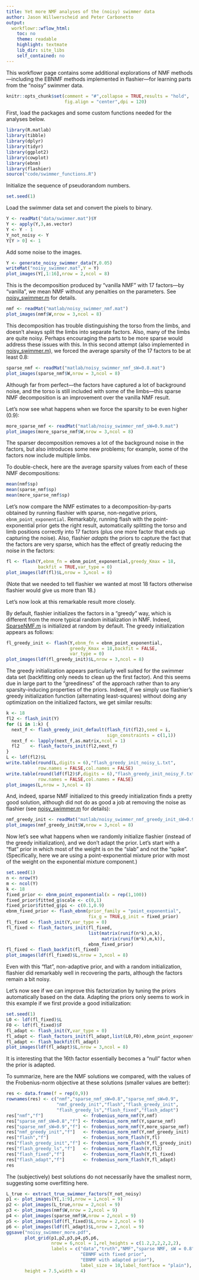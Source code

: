```yaml
---
title: Yet more NMF analyses of the (noisy) swimmer data
author: Jason Willwerscheid and Peter Carbonetto
output:
  workflowr::wflow_html:
    toc: no
    theme: readable
    highlight: textmate
    lib_dir: site_libs
    self_contained: no
---
```


This workflowr page contains some additional explorations of NMF
methods—including the EBNMF methods implemented in flashier---for
learning parts from the "noisy" swimmer data.

```r
knitr::opts_chunk$set(comment = "#",collapse = TRUE,results = "hold",
                      fig.align = "center",dpi = 120)
```

First, load the packages and some custom functions needed for the
analyses below.

```r
library(R.matlab)
library(tibble)
library(dplyr)
library(tidyr)
library(ggplot2)
library(cowplot)
library(ebnm)
library(flashier)
source("code/swimmer_functions.R")
```

Initialize the sequence of pseudorandom numbers.

```r
set.seed(1)
```

Load the swimmer data set and convert the pixels to binary.

```r
Y <- readMat("data/swimmer.mat")$Y
Y <- apply(Y,3,as.vector)
Y <- Y - 1
Y_not_noisy <- Y
Y[Y > 0] <- 1
```

Add some noise to the images.

```r
Y <- generate_noisy_swimmer_data(Y,0.05)
writeMat("noisy_swimmer.mat",Y = Y)
plot_images(Y[,1:16],nrow = 2,ncol = 8)
```

This is the decomposition produced by "vanilla NMF" with 17 factors—by
"vanilla", we mean NMF without any penalties on the parameters. See
[noisy_swimmer.m][noisy_swimmer_matlab] for details.

```r
nmf <- readMat("matlab/noisy_swimmer_nmf.mat")
plot_images(nmf$W,nrow = 3,ncol = 8)
```

This decomposition has trouble distinguishing the torso from the
limbs, and doesn't always split the limbs into separate factors. Also,
many of the limbs are quite noisy. Perhaps encouraging the parts to be
more sparse would address these issues with this. In this second
attempt (also implemented in [noisy_swimmer.m][noisy_swimmer_matlab]),
we forced the average sparsity of the 17 factors to be at least 0.8:

```r
sparse_nmf <- readMat("matlab/noisy_swimmer_nmf_sW=0.8.mat")
plot_images(sparse_nmf$W,nrow = 3,ncol = 8)
```

Although far from perfect—the factors have captured a lot of
background noise, and the torso is still included with some of the
limbs—this sparse NMF decomposition is an improvement over the vanilla
NMF result.

Let's now see what happens when we force the sparsity to be even
higher (0.9):

```r
more_sparse_nmf <- readMat("matlab/noisy_swimmer_nmf_sW=0.9.mat")
plot_images(more_sparse_nmf$W,nrow = 3,ncol = 8)
```

The sparser decomposition removes a lot of the background noise in the
factors, but also introduces some new problems; for example, some of
the factors now include multiple limbs.

To double-check, here are the average sparsity values from each of
these NMF decompositions:

```r
mean(nmf$sp)
mean(sparse_nmf$sp)
mean(more_sparse_nmf$sp)
```

Let's now compare the NMF estimates to a decomposition-by-parts
obtained by running flashier with sparse, non-negative priors,
`ebnm_point_exponential`. Remarkably, running flash with the
point-exponential prior gets the right result, automatically splitting
the torso and limb positions correctly into 17 factors (plus one more
factor that ends up capturing the noise). Also, flashier *adapts* the
priors to capture the fact that the factors are very sparse, which has
the effect of greatly reducing the noise in the factors:

```r
fl <- flash(Y,ebnm_fn = ebnm_point_exponential,greedy_Kmax = 18,
            backfit = TRUE,var_type = 0)
plot_images(ldf(fl)$L,nrow = 3,ncol = 8)
```

(Note that we needed to tell flashier we wanted at most 18 factors
otherwise flashier would give us more than 18.)

Let's now look at this remarkable result more closely.

By default, flashier initializes the factors in a "greedy" way, which
is different from the more typical random initialization in NMF.
Indeed, [SparseNMF.m][sparsenmf] is initialized at random by
default. The greedy initialization appears as follows:

```r
fl_greedy_init <- flash(Y,ebnm_fn = ebnm_point_exponential,
                        greedy_Kmax = 18,backfit = FALSE,
						var_type = 0)
plot_images(ldf(fl_greedy_init)$L,nrow = 3,ncol = 8)
```

The greedy initialization appears particularly well suited for the
swimmer data set (backfitting only needs to clean up the first
factor). And this seems due in large part to the "greediness" of the
approach rather than to any sparsity-inducing properties of the
priors. Indeed, if we simply use flashier's greedy initialization
function (alternating least-squares) without doing any optimization on
the initialized factors, we get similar results:

```r
k <- 18
fl2 <- flash_init(Y)
for (i in 1:k) {
  next_f <- flash_greedy_init_default(flash_fit(fl2),seed = i,
                                      sign_constraints = c(1,1))
  next_f <- lapply(next_f,as.matrix,ncol = 1)
  fl2    <- flash_factors_init(fl2,next_f)
}
L <- ldf(fl2)$L
write.table(round(L,digits = 6),"flash_greedy_init_noisy_L.txt",
            row.names = FALSE,col.names = FALSE)
write.table(round(ldf(fl2)$F,digits = 6),"flash_greedy_init_noisy_F.txt",
            row.names = FALSE,col.names = FALSE)
plot_images(L,nrow = 3,ncol = 8)
```

And, indeed, sparse NMF initialized to this greedy initialization
finds a pretty good solution, although did not do as good a job at
removing the noise as flashier (see
[noisy_swimmer.m][noisy_swimmer_matlab] for details):

```r
nmf_greedy_init <- readMat("matlab/noisy_swimmer_nmf_greedy_init_sW=0.9.mat")
plot_images(nmf_greedy_init$W,nrow = 3,ncol = 8)
```

Now let's see what happens when we randomly initialize flashier
(instead of the greedy initialization), and we don't adapt the
prior. Let's start with a "flat" prior in which most of the weight is
on the "slab" and not the "spike". (Specifically, here we are using a
point-exponential mixture prior with most of the weight on the
exponential mixture component.)

```r
set.seed(1)
n <- nrow(Y)
m <- ncol(Y)
k <- 18
fixed_prior <- ebnm_point_exponential(x = rep(1,100))
fixed_prior$fitted_g$scale <- c(0,1)
fixed_prior$fitted_g$pi <- c(0.1,0.9)
ebnm_fixed_prior <- flash_ebnm(prior_family = "point_exponential",
                               fix_g = TRUE,g_init = fixed_prior)
fl_fixed <- flash_init(Y,var_type = 0)
fl_fixed <- flash_factors_init(fl_fixed,
                               list(matrix(runif(n*k),n,k),
                                    matrix(runif(m*k),m,k)),
                               ebnm_fixed_prior)
fl_fixed <- flash_backfit(fl_fixed)
plot_images(ldf(fl_fixed)$L,nrow = 3,ncol = 8)
```

Even with this "flat", non-adaptive prior, and with a random
initialization, flashier did remarkably well in recovering the
parts, although the factors remain a bit noisy.

Let's now see if we can improve this factorization by tuning the
priors automatically based on the data. Adapting the priors only seems
to work in this example if we first provide a good initialization:

```r
set.seed(1)
L0 <- ldf(fl_fixed)$L
F0 <- ldf(fl_fixed)$F
fl_adapt <- flash_init(Y,var_type = 0)
fl_adapt <- flash_factors_init(fl_adapt,list(L0,F0),ebnm_point_exponential)
fl_adapt <- flash_backfit(fl_adapt)
plot_images(ldf(fl_adapt)$L,nrow = 3,ncol = 8)
```

It is interesting that the 16th factor essentially becomes a "null"
factor when the prior is adapted.

To summarize, here are the NMF solutions we compared, with the values
of the Frobenius-norm objective at these solutions (smaller values are
better):

```r
res <- data.frame(f = rep(0,9))
rownames(res) <- c("nmf","sparse_nmf_sW=0.8","sparse_nmf_sW=0.9",
                   "nmf_greedy_init","flash","flash_greedy_init",
				   "flash_greedy_ls","flash_fixed","flash_adapt")
res["nmf","f"]               <- frobenius_norm_nmf(Y,nmf)
res["sparse_nmf_sW=0.8","f"] <- frobenius_norm_nmf(Y,sparse_nmf)
res["sparse_nmf_sW=0.9","f"] <- frobenius_norm_nmf(Y,more_sparse_nmf)
res["nmf_greedy_init","f"]   <- frobenius_norm_nmf(Y,nmf_greedy_init)
res["flash","f"]             <- frobenius_norm_flash(Y,fl)
res["flash_greedy_init","f"] <- frobenius_norm_flash(Y,fl_greedy_init)
res["flash_greedy_ls","f"]   <- frobenius_norm_flash(Y,fl2)
res["flash_fixed","f"]       <- frobenius_norm_flash(Y,fl_fixed)
res["flash_adapt","f"]       <- frobenius_norm_flash(Y,fl_adapt)
res
```

The (subjectively) best solutions do not necessarily have the smallest
norm, suggesting some overfitting here.

```r
L_true <- extract_true_swimmer_factors(Y_not_noisy)
p1 <- plot_images(Y[,1:9],nrow = 1,ncol = 9)
p2 <- plot_images(L_true,nrow = 2,ncol = 9)
p3 <- plot_images(nmf$W,nrow = 2,ncol = 9)
p4 <- plot_images(sparse_nmf$W,nrow = 2,ncol = 9)
p5 <- plot_images(ldf(fl_fixed)$L,nrow = 2,ncol = 9)
p6 <- plot_images(ldf(fl_adapt)$L,nrow = 2,ncol = 9)
ggsave("noisy_swimmer_more.pdf",
       plot_grid(p1,p2,p3,p4,p5,p6,
                 nrow = 6,ncol = 1,rel_heights = c(1.2,2,2,2,2,2),
                 labels = c("data","truth","NMF","sparse NMF, sW = 0.8",
	                        "EBNMF with fixed prior",
				            "EBNMF with adapted prior"),
               	            label_size = 10,label_fontface = "plain"),
	   height = 7.5,width = 4)
```

[noisy_swimmer_matlab]: https://github.com/willwerscheid/ebnmf-paper/blob/master/matlab/noisy_swimmer.m
[sparsenmf]: https://github.com/willwerscheid/ebnmf-paper/blob/master/matlab/sparseNMF.m
